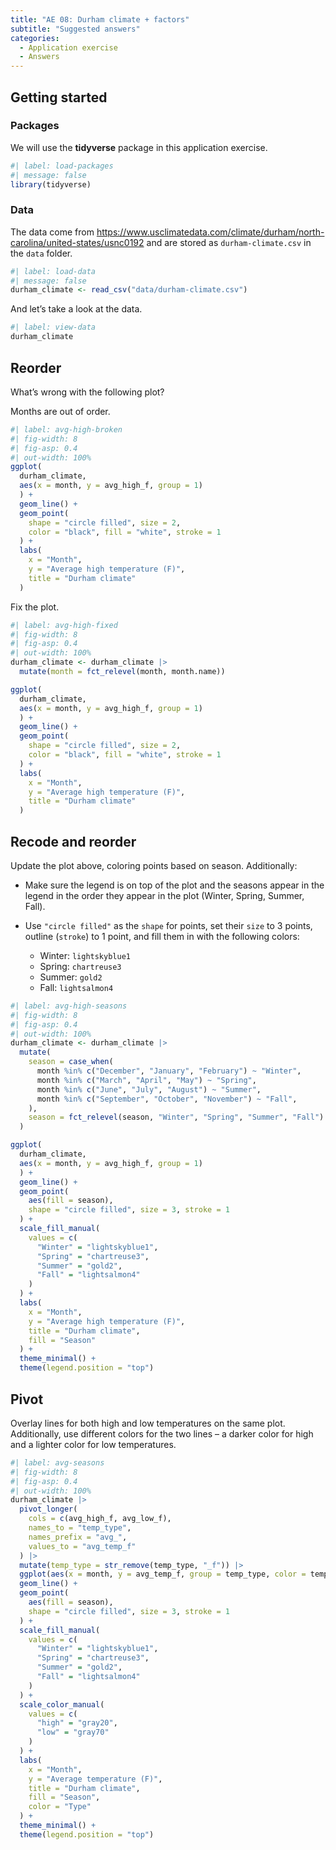```yaml
---
title: "AE 08: Durham climate + factors"
subtitle: "Suggested answers"
categories: 
  - Application exercise
  - Answers
---
```


## Getting started

### Packages

We will use the **tidyverse** package in this application exercise.

```r
#| label: load-packages
#| message: false
library(tidyverse)
```

### Data

The data come from <https://www.usclimatedata.com/climate/durham/north-carolina/united-states/usnc0192> and are stored as `durham-climate.csv` in the `data` folder.

```r
#| label: load-data
#| message: false
durham_climate <- read_csv("data/durham-climate.csv")
```

And let's take a look at the data.

```r
#| label: view-data
durham_climate
```

## Reorder

What's wrong with the following plot?

Months are out of order.

```r
#| label: avg-high-broken
#| fig-width: 8
#| fig-asp: 0.4
#| out-width: 100%
ggplot(
  durham_climate, 
  aes(x = month, y = avg_high_f, group = 1)
  ) +
  geom_line() +
  geom_point(
    shape = "circle filled", size = 2,
    color = "black", fill = "white", stroke = 1
  ) +
  labs(
    x = "Month",
    y = "Average high temperature (F)",
    title = "Durham climate"
  )
```

Fix the plot.

```r
#| label: avg-high-fixed
#| fig-width: 8
#| fig-asp: 0.4
#| out-width: 100%
durham_climate <- durham_climate |>
  mutate(month = fct_relevel(month, month.name))

ggplot(
  durham_climate,
  aes(x = month, y = avg_high_f, group = 1)
  ) +
  geom_line() +
  geom_point(
    shape = "circle filled", size = 2,
    color = "black", fill = "white", stroke = 1
  ) +
  labs(
    x = "Month",
    y = "Average high temperature (F)",
    title = "Durham climate"
  )
```

## Recode and reorder

Update the plot above, coloring points based on season.
Additionally:

-   Make sure the legend is on top of the plot and the seasons appear in the legend in the order they appear in the plot (Winter, Spring, Summer, Fall).

-   Use `"circle filled"` as the `shape` for points, set their `size` to 3 points, outline (`stroke`) to 1 point, and fill them in with the following colors:

    -   Winter: `lightskyblue1`
    -   Spring: `chartreuse3`
    -   Summer: `gold2`
    -   Fall: `lightsalmon4`

```r
#| label: avg-high-seasons
#| fig-width: 8
#| fig-asp: 0.4
#| out-width: 100%
durham_climate <- durham_climate |>
  mutate(
    season = case_when(
      month %in% c("December", "January", "February") ~ "Winter",
      month %in% c("March", "April", "May") ~ "Spring",
      month %in% c("June", "July", "August") ~ "Summer",
      month %in% c("September", "October", "November") ~ "Fall",
    ),
    season = fct_relevel(season, "Winter", "Spring", "Summer", "Fall")
  )

ggplot(
  durham_climate,
  aes(x = month, y = avg_high_f, group = 1)
  ) +
  geom_line() +
  geom_point(
    aes(fill = season),
    shape = "circle filled", size = 3, stroke = 1
  ) +
  scale_fill_manual(
    values = c(
      "Winter" = "lightskyblue1",
      "Spring" = "chartreuse3",
      "Summer" = "gold2",
      "Fall" = "lightsalmon4"
    )
  ) +
  labs(
    x = "Month",
    y = "Average high temperature (F)",
    title = "Durham climate",
    fill = "Season"
  ) +
  theme_minimal() +
  theme(legend.position = "top")
```

## Pivot

Overlay lines for both high and low temperatures on the same plot.
Additionally, use different colors for the two lines – a darker color for high and a lighter color for low temperatures.

```r
#| label: avg-seasons
#| fig-width: 8
#| fig-asp: 0.4
#| out-width: 100%
durham_climate |>
  pivot_longer(
    cols = c(avg_high_f, avg_low_f),
    names_to = "temp_type",
    names_prefix = "avg_",
    values_to = "avg_temp_f"
  ) |>
  mutate(temp_type = str_remove(temp_type, "_f")) |>
  ggplot(aes(x = month, y = avg_temp_f, group = temp_type, color = temp_type)) +
  geom_line() +
  geom_point(
    aes(fill = season),
    shape = "circle filled", size = 3, stroke = 1
  ) +
  scale_fill_manual(
    values = c(
      "Winter" = "lightskyblue1",
      "Spring" = "chartreuse3",
      "Summer" = "gold2",
      "Fall" = "lightsalmon4"
    )
  ) +
  scale_color_manual(
    values = c(
      "high" = "gray20",
      "low" = "gray70"
    )
  ) +
  labs(
    x = "Month",
    y = "Average temperature (F)",
    title = "Durham climate",
    fill = "Season",
    color = "Type"
  ) +
  theme_minimal() +
  theme(legend.position = "top")
```
